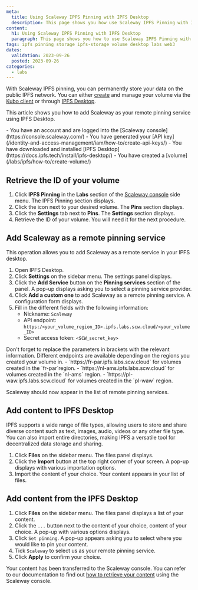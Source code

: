 ```yaml
---
meta:
  title: Using Scaleway IPFS Pinning with IPFS Desktop
  description: This page shows you how use Scaleway IPFS Pinning with IPFS Desktop
content:
  h1: Using Scaleway IPFS Pinning with IPFS Desktop
  paragraph: This page shows you how to use Scaleway IPFS Pinning with IPFS Desktop
tags: ipfs pinning storage ipfs-storage volume desktop labs web3
dates:
  validation: 2023-09-26
  posted: 2023-09-26
categories:
  - labs
---
```


With Scaleway IPFS pinning, you can permanently store your data on the public IPFS network. You can either [create](/labs/ipfs/api-cli/volumes-operations) and manage your volume  via the [Kubo client](https://docs.ipfs.tech/install/command-line/) or through [IPFS Desktop](https://docs.ipfs.tech/install/ipfs-desktop/). 

This article shows you how to add Scaleway as your remote pinning service using IPFS Desktop.

<Macro id="iam-requirements" />

<Message type="requirement">
    - You have an account and are logged into the [Scaleway console](https://console.scaleway.com/)
    - You have generated your [API key](/identity-and-access-management/iam/how-to/create-api-keys/)
    - You have downloaded and installed [IPFS Desktop](https://docs.ipfs.tech/install/ipfs-desktop/)
    - You have created a [volume](/labs/ipfs/how-to/create-volume/)
</Message>

## Retrieve the ID of your volume

1. Click **IPFS Pinning** in the **Labs** section of the [Scaleway console](https://console.scaleway.com) side menu. The IPFS Pinning section displays.
2. Click the <Icon name="seeMore" /> icon next to your desired volume. The **Pins** section displays.
3. Click the **Settings** tab next to **Pins**. The **Settings** section displays.
4. Retrieve the ID of your volume. You will need it for the next procedure.


## Add Scaleway as a remote pinning service

This operation allows you to add Scaleway as a remote service in your IPFS desktop.

1. Open IPFS Desktop.
2. Click **Settings** on the sidebar menu. The settings panel displays.
3. Click the **Add Service** button on the **Pinning services** section of the panel. A pop-up displays asking you to select a pinning service provider.
4. Click **Add a custom one** to add Scaleway as a remote pinning service. A configuration form displays.
5. Fill in the different fields with the following information:
    - Nickname: `Scaleway`
    - API endpoint: `https:/<your_volume_region_ID>.ipfs.labs.scw.cloud/<your_volume_ID>`
    - Secret access token: `<SCW_secret_key>`
  <Message type="important">
    Don't forget to replace the parameters in brackets with the relevant information.
  </Message>

  <Message type="note">
    Different endpoints are available depending on the regions you created your volume in.
    - `https://fr-par.ipfs.labs.scw.cloud` for volumes created in the `fr-par`region.
    - `https://nl-ams.ipfs.labs.scw.cloud` for volumes created in the `nl-ams` region.
    - `https://pl-waw.ipfs.labs.scw.cloud` for volumes created in the `pl-waw` region.
  </Message>

Scaleway should now appear in the list of remote pinning services. 

## Add content to IPFS Desktop

IPFS supports a wide range of file types, allowing users to store and share diverse content such as text, images, audio, videos or any other file type. You can also import entire directories, making IPFS a versatile tool for decentralized data storage and sharing.

1. Click **Files** on the sidebar menu. The files panel displays.
2. Click the **Import** button at the top right corner of your screen. A pop-up displays with various importation options.
3. Import the content of your choice. Your content appears in your list of files.

## Add content from the IPFS Desktop

1. Click **Files** on the sidebar menu. The files panel displays a list of your content.
2. Click the `...` button next to the content of your choice, content of your choice. A pop-up with various options displays.
3. Click `Set pinning`. A pop-up appears asking you to select where you would like to pin your content.
4. Tick `Scaleway` to select us as your remote pinning service.
2. Click **Apply** to confirm your choice. 

Your content has been transferred to the Scaleway console. You can refer to our documentation to find out [how to retrieve your content](/en/docs/labs/ipfs/how-to/add-a-pin/#how-to-retrieve-your-data) using the Scaleway console.
